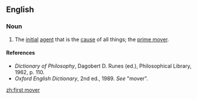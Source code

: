 ==English==

===Noun===
{{en-noun|head=[[first]] [[mover]]}}

# {{context|philosophy|lang=en}} The [[initial]] [[agent]] that is the [[cause]] of all things; the [[prime mover]].

====References====
*''Dictionary of Philosophy'', Dagobert D. Runes (ed.), Philosophical Library, 1962, p. 110.
*''Oxford English Dictionary'', 2nd ed., 1989. ''See'' "mover".

[[zh:first mover]]